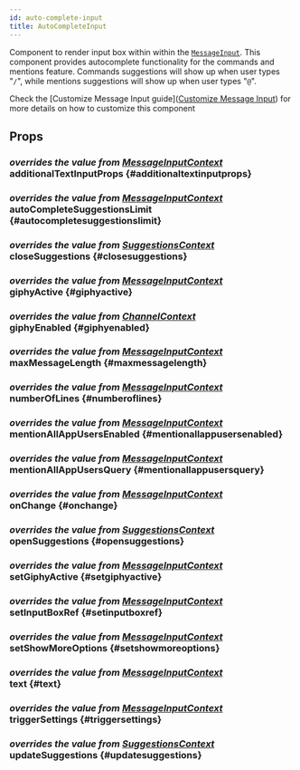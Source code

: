 ```yaml
---
id: auto-complete-input
title: AutoCompleteInput
---
```







Component to render input box within within the [`MessageInput`](./message_input.mdx).
This component provides autocomplete functionality for the commands and mentions feature.
Commands suggestions will show up when user types "`/`", while mentions suggestions will show up when user types "`@`".

Check the [Customize Message Input guide]([Customize Message Input](../guides/message_input_customization.mdx)) for more details on how to customize this component

## Props

### <div class="label description">_overrides the value from [MessageInputContext](../contexts/message_input_context.mdx#additionaltextinputprops)_</div> additionalTextInputProps {#additionaltextinputprops}

<AdditionalTextInputProps />

### <div class="label description">_overrides the value from [MessageInputContext](../contexts/message_input_context.mdx#autocompletesuggestionslimit)_</div> autoCompleteSuggestionsLimit {#autocompletesuggestionslimit}

<AutoCompleteSuggestionsLimit />

### <div class="label description">_overrides the value from [SuggestionsContext](../contexts/suggestions_context.mdx#closesuggestions)_</div> closeSuggestions {#closesuggestions}

<CloseSuggestions />

### <div class="label description">_overrides the value from [MessageInputContext](../contexts/message_input_context.mdx#giphyactive)_</div> giphyActive {#giphyactive}

<GiphyActive />

### <div class="label description">_overrides the value from [ChannelContext](../contexts/channel_context.mdx#giphyenabled)_</div> giphyEnabled {#giphyenabled}

<GiphyEnabled />

### <div class="label description">_overrides the value from [MessageInputContext](../contexts/message_input_context.mdx#maxmessagelength)_</div> maxMessageLength {#maxmessagelength}

<MaxMessageLength />

### <div class="label description">_overrides the value from [MessageInputContext](../contexts/message_input_context.mdx#numberoflines)_</div> numberOfLines {#numberoflines}

<NumberOfLines />

### <div class="label description">_overrides the value from [MessageInputContext](../contexts/message_input_context.mdx#mentionallappusersenabled)_</div> mentionAllAppUsersEnabled {#mentionallappusersenabled}

<MentionAllAppUsersEnabled />

### <div class="label description">_overrides the value from [MessageInputContext](../contexts/message_input_context.mdx#mentionallappusersquery)_</div> mentionAllAppUsersQuery {#mentionallappusersquery}

<MentionAllAppUsersQuery />

### <div class="label description">_overrides the value from [MessageInputContext](../contexts/message_input_context.mdx#onchange)_</div> onChange {#onchange}

<OnChange />

### <div class="label description">_overrides the value from [SuggestionsContext](../contexts/suggestions_context.mdx#opensuggestions)_</div> openSuggestions {#opensuggestions}

<OpenSuggestions />

### <div class="label description">_overrides the value from [MessageInputContext](../contexts/message_input_context.mdx#setgiphyactive)_</div> setGiphyActive {#setgiphyactive}

<SetGiphyActive />

### <div class="label description">_overrides the value from [MessageInputContext](../contexts/message_input_context.mdx#setinputboxref)_</div> setInputBoxRef {#setinputboxref}

<SetInputBoxRef />

### <div class="label description">_overrides the value from [MessageInputContext](../contexts/message_input_context.mdx#setshowmoreoptions)_</div> setShowMoreOptions {#setshowmoreoptions}

<SetShowMoreOptions />

### <div class="label description">_overrides the value from [MessageInputContext](../contexts/message_input_context.mdx#text)_</div> text {#text}

<Text />

### <div class="label description">_overrides the value from [MessageInputContext](../contexts/message_input_context.mdx#triggersettings)_</div> triggerSettings {#triggersettings}

<TriggerSettings />

### <div class="label description">_overrides the value from [SuggestionsContext](../contexts/suggestions_context.mdx#updatesuggestions)_</div> updateSuggestions {#updatesuggestions}

<UpdateSuggestions />